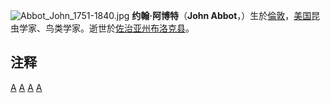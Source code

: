 [[File:Abbot_John_1751-1840.jpg|thumb]]
'''约翰·阿博特'''（'''John Abbot'''，{{bd|1751年|5月31日|1840年|12月}}）生於[[倫敦|倫敦]]，[[美国|美国]]昆虫学家、鸟类学家。逝世於[[佐治亚州|佐治亚州]][[布洛克县_(佐治亚州)|布洛克县]]。

{{植物命名人|Abbot|约翰·阿博特}}

==注释==
<div class="references-small">
<references />
</div>

{{Authority control}}
[[Category:美國動物學家|A]]
[[Category:美國鳥類學家|A]]
[[Category:喬治亞州人|A]]
[[Category:英格蘭裔美国人|A]]